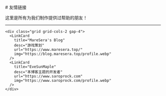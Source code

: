 
<BaseLayout title="Friend">
  <BaseCard title="Friend">
# 友情链接

这里是所有为我们制作提供过帮助的朋友！

---

    <div class="grid grid-cols-2 gap-4">
      <LinkCard
        title="MareSera's Blog"
        desc="游戏策划"
        url="https://www.maresera.top/"
        img="https://blog.maresera.top/profile.webp"
      />
      <LinkCard
        title="EveSunMaple"
        desc="本博客主题的开发者"
        url="https://www.saroprock.com"
        img="https://www.saroprock.com/profile.webp"
      />
    </div>
  </BaseCard>
</BaseLayout>

